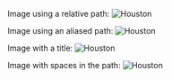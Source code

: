 Image using a relative path:
![Houston](../assets/houston.webp)

Image using an aliased path:
![Houston](~/assets/houston.webp)

Image with a title:
![Houston](~/assets/houston.webp "Houston title")

Image with spaces in the path:
![Houston](<~/assets/houston in space.webp>)
